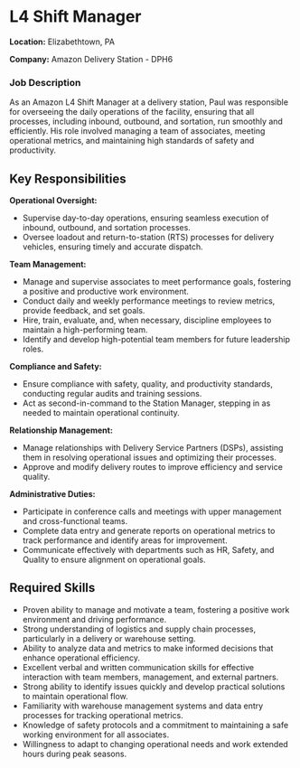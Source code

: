 # L4 Shift Manager

**Location:** Elizabethtown, PA

**Company:** Amazon Delivery Station - DPH6

### Job Description

As an Amazon L4 Shift Manager at a delivery station, Paul was responsible for overseeing the daily operations of the facility, ensuring that all processes, including inbound, outbound, and sortation, run smoothly and efficiently. His role involved managing a team of associates, meeting operational metrics, and maintaining high standards of safety and productivity.

## Key Responsibilities

**Operational Oversight:**

- Supervise day-to-day operations, ensuring seamless execution of inbound, outbound, and sortation processes.
- Oversee loadout and return-to-station (RTS) processes for delivery vehicles, ensuring timely and accurate dispatch.

**Team Management:**

- Manage and supervise associates to meet performance goals, fostering a positive and productive work environment.
- Conduct daily and weekly performance meetings to review metrics, provide feedback, and set goals.
- Hire, train, evaluate, and, when necessary, discipline employees to maintain a high-performing team.
- Identify and develop high-potential team members for future leadership roles.

**Compliance and Safety:**

- Ensure compliance with safety, quality, and productivity standards, conducting regular audits and training sessions.
- Act as second-in-command to the Station Manager, stepping in as needed to maintain operational continuity.

**Relationship Management:**

- Manage relationships with Delivery Service Partners (DSPs), assisting them in resolving operational issues and optimizing their processes.
- Approve and modify delivery routes to improve efficiency and service quality.

**Administrative Duties:**

- Participate in conference calls and meetings with upper management and cross-functional teams.
- Complete data entry and generate reports on operational metrics to track performance and identify areas for improvement.
- Communicate effectively with departments such as HR, Safety, and Quality to ensure alignment on operational goals.

## Required Skills

- Proven ability to manage and motivate a team, fostering a positive work environment and driving performance.
- Strong understanding of logistics and supply chain processes, particularly in a delivery or warehouse setting.
- Ability to analyze data and metrics to make informed decisions that enhance operational efficiency.
- Excellent verbal and written communication skills for effective interaction with team members, management, and external partners.
- Strong ability to identify issues quickly and develop practical solutions to maintain operational flow.
- Familiarity with warehouse management systems and data entry processes for tracking operational metrics.
- Knowledge of safety protocols and a commitment to maintaining a safe working environment for all associates.
- Willingness to adapt to changing operational needs and work extended hours during peak seasons.